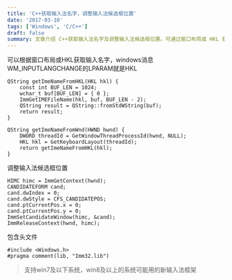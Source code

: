 ```yaml
---
title: 'C++获取输入法名字，调整输入法候选框位置'
date: '2017-03-10'
tags: ['Windows', 'C/C++']
draft: false
summary: 文章介绍 C++获取输入法名字及调整输入法候选框位置。可通过窗口布局或 HKL 获取，给出获取名字的函数及调整位置的代码，还包含相关头文件，支持 win7 及以下系统。 
---
```


可以根据窗口布局或HKL获取输入名字，windows消息WM_INPUTLANGCHANGE的LPARAM就是HKL  
```
QString getImeNameFromHKL(HKL hkl) {
	const int BUF_LEN = 1024;
	wchar_t buf[BUF_LEN] = { 0 };
	ImmGetIMEFileName(hkl, buf, BUF_LEN - 2);
	QString result = QString::fromStdWString(buf);
	return result;
}

QString getImeNameFromWnd(HWND hwnd) {
	DWORD threadId = GetWindowThreadProcessId(hwnd, NULL);
	HKL hkl = GetKeyboardLayout(threadId);
	return getImeNameFromHKL(hkl);
}
``` 

调整输入法候选框位置  
```
HIMC himc = ImmGetContext(hwnd);
CANDIDATEFORM cand;
cand.dwIndex = 0;
cand.dwStyle = CFS_CANDIDATEPOS;
cand.ptCurrentPos.x = 0;
cand.ptCurrentPos.y = 0;
ImmSetCandidateWindow(himc, &cand);
ImmReleaseContext(hwnd, himc);
```

包含头文件 
```
#include <Windows.h>
#pragma comment(lib, "Imm32.lib")
```
> 支持win7及以下系统，win8及以上的系统可能用的新输入法框架